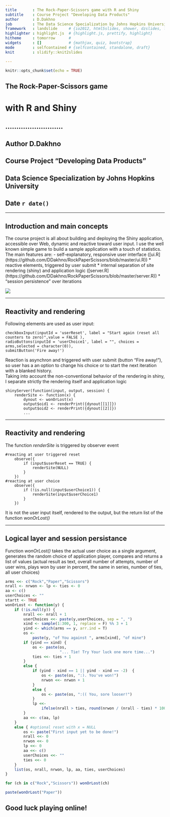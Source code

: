 ```yaml
---
title       : The Rock-Paper-Scissors game with R and Shiny
subtitle    : Course Project "Developing Data Products"
author      : D.Dakhno
job         : The Data Science Specialization by Johns Hopkins University
framework   : landslide     # {io2012, html5slides, shower, dzslides, landslide, Slidy}
highlighter : highlight.js  # {highlight.js, prettify, highlight}
hitheme     : tomorrow      # 
widgets     : []            # {mathjax, quiz, bootstrap}
mode        : selfcontained # {selfcontained, standalone, draft}
knit        : slidify::knit2slides

---
```


```r
knitr::opts_chunk$set(echo = TRUE)
```

  
## The Rock-Paper-Scissors game 
# with R and Shiny  
   
## ..........................
## Author D.Dakhno
## Course Project "Developing Data Products"
## Data Science Specialization by Johns Hopkins University
## Date `r date()`

---

## Introduction and main concepts

The course project is all about building and deploying the Shiny application, accessible 
over Web, dynamic and reactive toward user input. I use the well known simple game to 
build a sample application with a touch of statistics.  
The main features are:
- self-explanatory, responsive user interface ([ui.R] (https://github.com/DDakhno/RockPaperScissors/blob/master/ui.R))
* reactive elements, triggered by user submit
* internal separation of site rendering (shiny) and application logic ([server.R] (https://github.com/DDakhno/RockPaperScissors/blob/master/server.R))
* "session persistence" over iterations

![](fig/img1.png)

---

## Reactivity and rendering

Following elements are used as user input:
```
checkboxInput(inputId = 'userReset', label = "Start again (reset all counters to zero)",value = FALSE ),
radioButtons(inputId = 'userChoice1', label = "", choices = arms,selected = character(0)),
submitButton('Fire away!')
```
Reaction is asynchron and triggered with user submit (button "Fire away!"), so user has a an option 
to change his choice or to start the next iteration with a blanked history.  
Taking into account the non-conventional behavior of the rendering in shiny, I separate strictly 
the rendering itself and application logic
```
shinyServer(function(input, output, session) {
    renderSite <- function(x) {
        dynout <- wonOrLost(x) 
        output$oid1 <- renderPrint({dynout[[1]]})
        output$oid2 <- renderPrint({dynout[[2]]})
        ...
```

---

## Reactivity and rendering

The function *renderSite* is triggered by observer event
```
#reacting at user triggered reset
    observe({
        if (input$userReset == TRUE) {
            renderSite(NULL)
        }
    })
#reacting at user choice
    observe({
        if (!is.null(input$userChoice1)) {
            renderSite(input$userChoice1)
        }
    })
```
It is not the user input itself, rendered to the output, but the return list of 
the function *wonOrLost()*

---

## Logical layer and session persistance

Function *wonOrLost()* takes the actual user choice as a single argument, generates the random 
choice of application player, compares and returns a list of values (actual result as text, overall number 
of attempts, number of user wins, plays won by user in percent, the same in series, number of ties, 
all user choices) 

```r
arms <<- c("Rock","Paper","Scissors")
nrall <- nrwon <- lp <- ties <- 0
aa <- c()
userChoices <- ""
startt <- TRUE
wonOrLost <- function(y) {
    if (!is.null(y)) {
        nrall <<- nrall + 1
        userChoices <<- paste(y,userChoices, sep = ", ")
        xind <- sample(1:300, 1, replace = F) %% 3 + 1
        yind <- which(arms == y, arr.ind = T)
        os <-
            paste(y, "of You against ", arms[xind], "of mine")
        if (yind == xind) {
            os <- paste(os,
                        "... Tie! Try Your luck one more time...")
            ties <<- ties + 1
        }
        else {
            if (yind - xind == 1 || yind - xind == -2)  {
                os <- paste(os, ":). You've won!")
                nrwon <<- nrwon + 1
            }
            else {
                os <- paste(os, ":(( You, sore looser!")
            }
            lp <<-
                ifelse(nrall > ties, round(nrwon / (nrall - ties) * 100), 0)
        }
        aa <<- c(aa, lp)
    }
    else { #optional reset with x = NULL
        os <- paste("First input yet to be done!")
        nrall <<- 0
        nrwon <<- 0
        lp <<- 0
        aa <<- c()
        userChoices <<- ""
        ties <<- 0
    }
    list(os, nrall, nrwon, lp, aa, ties, userChoices)
}
```
```r
for (ch in c("Rock","Scissors")) wonOrLost(ch)
```
```r
paste(wonOrLost("Paper"))
```

## Good luck playing online!





